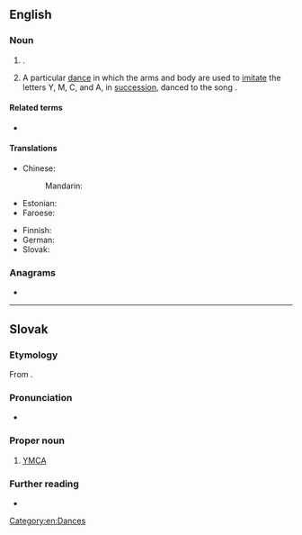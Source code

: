 ==English==
{{wikipedia}}

===Noun===
{{en-noun}}

# {{initialism of|{{w|Young Men's Christian Association}}|lang=en}}.
# A particular [[dance]] in which the arms and body are used to [[imitate]] the letters Y, M, C, and A, in [[succession]], danced to the {{w|Village People}} song ''{{w|Y.M.C.A. (song)|Y.M.C.A.}}''.

====Related terms====
* {{l|en|YWCA}}

====Translations====
{{trans-top|Young Men's Christian Association}}
* Chinese:
*: Mandarin: {{t|cmn|基督教青年會|tr=jīdùjiào qīngnián huì}}
* Estonian: {{t|et|NMKÜ}}
* Faroese: {{t|fo|KFUM}}
{{trans-mid}}
* Finnish: {{t|fi|NMKY}} {{qualifier|Nuorten Miesten Kristillinen Yhdistys}}
* German: {{t+|de|CVJM}}
* Slovak: {{t+|sk|YMCA}}<!--moved to Slovak entry: (pronounced ''imka'')-->
{{trans-bottom}}

===Anagrams===
* {{anagrams|en|Macy|cyma}}

----

==Slovak==

===Etymology===
From {{der|sk|en|YMCA}}.

===Pronunciation===
* {{IPA|/ˈimka/|lang=sk}}

===Proper noun===
{{sk-proper noun|g=n}}

# [[#English|YMCA]]

===Further reading===
* {{R:SDK}}

[[Category:en:Dances]]